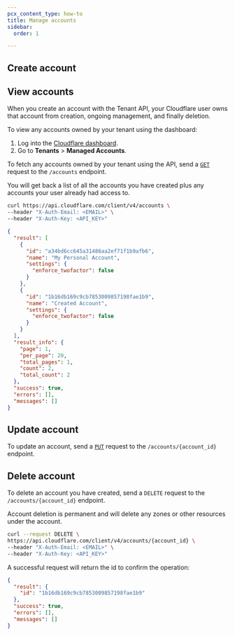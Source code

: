 ```yaml
---
pcx_content_type: how-to
title: Manage accounts
sidebar:
  order: 1

---
```



<Render file="account-preamble" />

## Create account

<Render file="account-preamble" />

<Tabs> <TabItem label="Dashboard">

<Render file="create-account-dash" />

</TabItem> <TabItem label="API">

<Render file="create-account-api" />

</TabItem> </Tabs>

## View accounts

When you create an account with the Tenant API, your Cloudflare user owns that account from creation, ongoing management, and finally deletion.

<Tabs> <TabItem label="Dashboard">

To view any accounts owned by your tenant using the dashboard:

1. Log into the [Cloudflare dashboard](https://dash.cloudflare.com).
2. Go to **Tenants** > **Managed Accounts**.

</TabItem> <TabItem label="API">

To fetch any accounts owned by your tenant using the API, send a [`GET`](/api/operations/accounts-list-accounts) request to the `/accounts` endpoint.

You will get back a list of all the accounts you have created plus any accounts your user already had access to.

```bash title="Request"
curl https://api.cloudflare.com/client/v4/accounts \
--header "X-Auth-Email: <EMAIL>" \
--header "X-Auth-Key: <API_KEY>"
```

```json title="Response"
{
  "result": [
    {
      "id": "a34bd6cc645a31486aa2ef71f1b9afb6",
      "name": "My Personal Account",
      "settings": {
        "enforce_twofactor": false
      }
    },
    {
      "id": "1b16db169c9cb7853009857198fae1b9",
      "name": "Created Account",
      "settings": {
        "enforce_twofactor": false
      }
    }
  ],
  "result_info": {
    "page": 1,
    "per_page": 20,
    "total_pages": 1,
    "count": 2,
    "total_count": 2
  },
  "success": true,
  "errors": [],
  "messages": []
}
```

</TabItem> </Tabs>

## Update account

To update an account, send a [`PUT`](/api/operations/accounts-update-account) request to the `/accounts/{account_id}` endpoint.

## Delete account

To delete an account you have created, send a `DELETE` request to the `/accounts/{account_id}` endpoint.

Account deletion is permanent and will delete any zones or other resources under the account.

```bash title="Request"
curl --request DELETE \
https://api.cloudflare.com/client/v4/accounts/{account_id} \
--header "X-Auth-Email: <EMAIL>" \
--header "X-Auth-Key: <API_KEY>"
```

A successful request will return the id to confirm the operation:

```json title="Response"
{
  "result": {
    "id": "1b16db169c9cb7853009857198fae1b9"
  },
  "success": true,
  "errors": [],
  "messages": []
}
```
